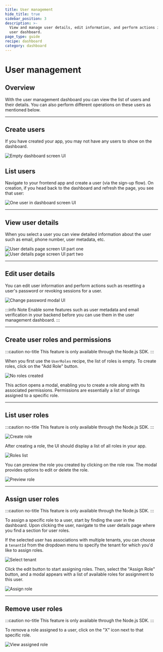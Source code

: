 ```yaml
---
title: User management
hide_title: true
sidebar_position: 3
description: >-
  View and manage user details, edit information, and perform actions in the
  user dashboard.
page_type: guide
recipe: dashboard
category: dashboard
---
```


# User management

## Overview

With the user management dashboard you can view the list of users and their details.
You can also perform different operations on these users as mentioned below.

--- 

## Create users

If you have created your app, you may not have any users to show on the dashboard.

<img src="/img/dashboard/no-users.png" alt="Empty dashboard screen UI" />

## List users

Navigate to your frontend app and create a user (via the sign-up flow). On creation, if you head back to the dashboard and refresh the page, you see that user:

<img src="/img/dashboard/one-user.png" alt="One user in dashboard screen UI" />

---

## View user details

When you select a user you can view detailed information about the user such as email, phone number, user metadata, etc.

<img src="/img/dashboard/user-info.png" alt="User details page screen UI part one" />

<img src="/img/dashboard/user-info-continued.png" alt="User details page screen UI part two" />

---

## Edit user details

You can edit user information and perform actions such as resetting a user's password or revoking sessions for a user.

<img src="/img/dashboard/reset-password.png" alt="Change password modal UI" />

:::info Note
Enable some features such as user metadata and email verification in your backend before you can use them in the user management dashboard.
:::

---

## Create user roles and permissions

:::caution no-title
This feature is only available through the Node.js SDK.
:::

When you first use the `UserRoles` recipe, the list of roles is empty. To create roles, click on the "Add Role" button.

<img src="/img/dashboard/no-roles-created.png" alt="No roles created"/>

This action opens a modal, enabling you to create a role along with its associated permissions. Permissions are essentially a list of strings assigned to a specific role.

---

## List user roles 

:::caution no-title
This feature is only available through the Node.js SDK.
:::

<img src="/img/dashboard/create-role.png" alt="Create role"/>

After creating a role, the UI should display a list of all roles in your app.

<img src="/img/dashboard/roles-list.png" alt="Roles list"/>

You can preview the role you created by clicking on the role row. The modal provides options to edit or delete the role.

<img src="/img/dashboard/preview-role.png" alt="Preview role"/>

---

## Assign user roles

:::caution no-title
This feature is only available through the Node.js SDK.
:::

To assign a specific role to a user, start by finding the user in the dashboard. Upon clicking the user, navigate to the user details page where you find a section for user roles.

If the selected user has associations with multiple tenants, you can choose a `tenantId` from the dropdown menu to specify the tenant for which you'd like to assign roles.

<img src="/img/dashboard/select-tenant.png" alt="Select tenant"/>

Click the edit button to start assigning roles. Then, select the "Assign Role" button, and a modal appears with a list of available roles for assignment to this user.

<img src="/img/dashboard/assign-role.png" alt="Assign role"/>

--- 

## Remove user roles

:::caution no-title
This feature is only available through the Node.js SDK.
:::


To remove a role assigned to a user, click on the "X" icon next to that specific role.

<img src="/img/dashboard/view-assigned-roles.png" alt="View assigned role"/>
